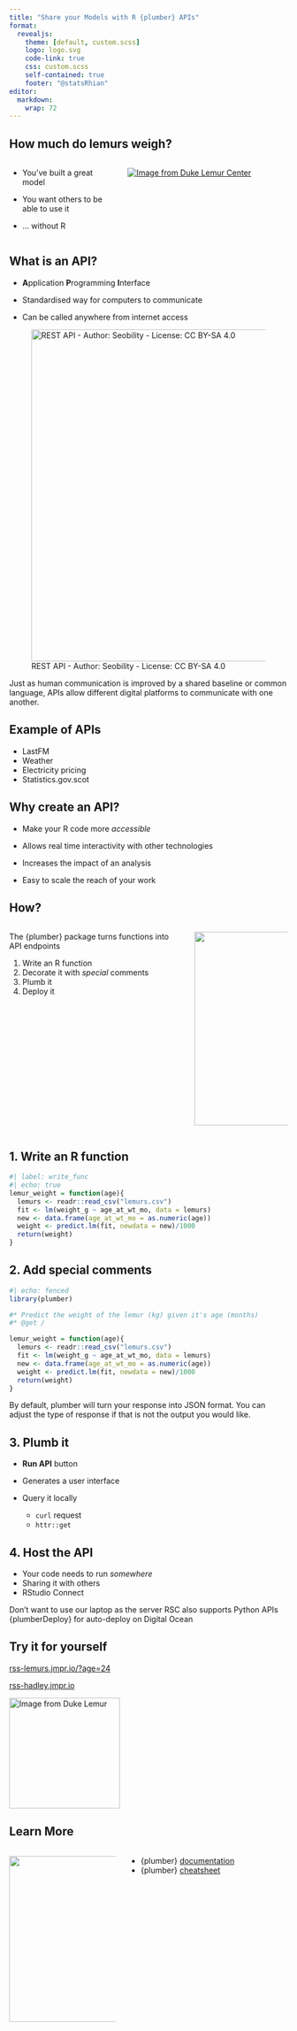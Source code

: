 ```yaml
---
title: "Share your Models with R {plumber} APIs"
format:
  revealjs: 
    theme: [default, custom.scss]
    logo: logo.svg
    code-link: true
    css: custom.scss
    self-contained: true
    footer: "@statsRhian"
editor: 
  markdown: 
    wrap: 72
---
```


## How much do lemurs weigh?

::: columns
::: {.column width="40%"}
-   You've built a great model

-   You want others to be able to use it

-   ... without R
:::

::: {.column width="60%"}
[![Image from Duke
Lemur Center](little-lemur.jpg){fig-alt="Baby ring tailed lemur being held by two gloved hands."
fig-align="center"}](https://lemur.duke.edu/discover/meet-the-lemurs/red-collared-lemur/)
:::
:::

## What is an API?

-   **A**pplication **P**rogramming **I**nterface

-   Standardised way for computers to communicate

-   Can be called anywhere from internet access

![REST API - Author: Seobility - License: CC BY-SA
4.0](rest-api.png){width="600"}

::: notes
Just as human communication is improved by a shared baseline or common
language, APIs allow different digital platforms to communicate with one
another.
:::

## Example of APIs

-   LastFM
-   Weather
-   Electricity pricing
-   Statistics.gov.scot

## Why create an API?

-   Make your R code more *accessible*

-   Allows real time interactivity with other technologies

-   Increases the impact of an analysis

-   Easy to scale the reach of your work

## How?

::: columns
::: {.column width="65%"}
The {plumber} package turns functions into API endpoints

1.  Write an R function
2.  Decorate it with *special* comments
3.  Plumb it
4.  Deploy it
:::

::: {.column width="35%"}
![](plumber.png){fig-alt="A black hexagon, with the word plumber made out of pipes"
fig-align="right" width="350"}
:::
:::

## 1. Write an R function

```r
#| label: write_func
#| echo: true
lemur_weight = function(age){
  lemurs <- readr::read_csv("lemurs.csv")
  fit <- lm(weight_g ~ age_at_wt_mo, data = lemurs)
  new <- data.frame(age_at_wt_mo = as.numeric(age))
  weight <- predict.lm(fit, newdata = new)/1000
  return(weight)
}
```

## 2. Add special comments

```r
#| echo: fenced
library(plumber)

#* Predict the weight of the lemur (kg) given it's age (months)
#* @get /

lemur_weight = function(age){
  lemurs <- readr::read_csv("lemurs.csv")
  fit <- lm(weight_g ~ age_at_wt_mo, data = lemurs)
  new <- data.frame(age_at_wt_mo = as.numeric(age))
  weight <- predict.lm(fit, newdata = new)/1000
  return(weight)
}
```

::: notes
By default, plumber will turn your response into JSON format. You can
adjust the type of response if that is not the output you would like.
:::

## 3. Plumb it

-   **Run API** button

-   Generates a user interface

-   Query it locally

    -   `curl` request
    -   `httr::get`

## 4. Host the API

-   Your code needs to run *somewhere*
-   Sharing it with others
-   RStudio Connect

::: notes
Don't want to use our laptop as the server RSC also supports Python APIs
{plumberDeploy} for auto-deploy on Digital Ocean
:::

## Try it for yourself

[rss-lemurs.jmpr.io/?age=24](https://rss-lemurs.jmpr.io/?age=24)

[rss-hadley.jmpr.io](https://rss-hadley.jmpr.io/)


[![Image from Duke
Lemur](female-collared-lemur.jpg){fig-alt="Female collared lemur eating leaves."
fig-align="center"
width="200"}](https://lemur.duke.edu/discover/meet-the-lemurs/red-collared-lemur/)

## Learn More

::: columns
::: {.column width="40%"}
![](jr-newsletter-R1-T.png){width="300"}
:::

::: {.column width="60%"}
-   {plumber} [documentation](https://www.rplumber.io/)
-   {plumber} [cheatsheet](https://github.com/rstudio/cheatsheets/blob/main/plumber.pdf)
:::
:::
